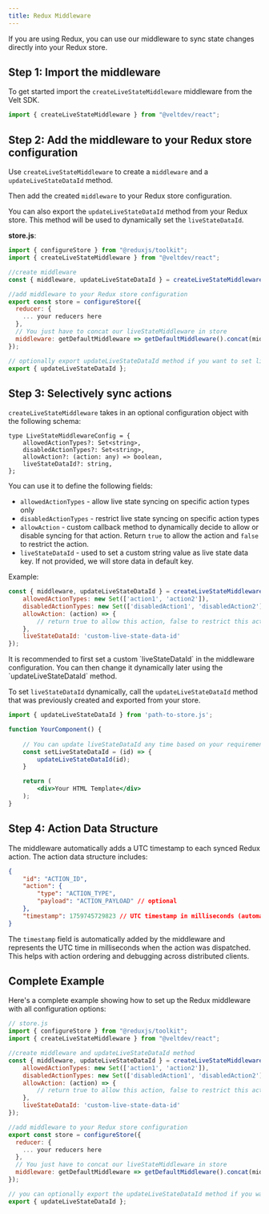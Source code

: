 ```yaml
---
title: Redux Middleware
---
```


If you are using Redux, you can use our middleware to sync state changes directly into your Redux store.

## Step 1: Import the middleware

To get started import the `createLiveStateMiddleware` middleware from the Velt SDK.

```jsx
import { createLiveStateMiddleware } from "@veltdev/react";
```

## Step 2: Add the middleware to your Redux store configuration

Use `createLiveStateMiddleware` to create a `middleware` and a `updateLiveStateDataId` method.

Then add the created `middleware` to your Redux store configuration.

You can also export the `updateLiveStateDataId` method from your Redux store. This method will be used to dynamically set the `liveStateDataId`.

**store.js**:
```jsx
import { configureStore } from "@reduxjs/toolkit";
import { createLiveStateMiddleware } from "@veltdev/react";

//create middleware
const { middleware, updateLiveStateDataId } = createLiveStateMiddleware();

//add middleware to your Redux store configuration
export const store = configureStore({
  reducer: {
	... your reducers here
  },
  // You just have to concat our liveStateMiddleware in store
  middleware: getDefaultMiddleware => getDefaultMiddleware().concat(middleware)
});

// optionally export updateLiveStateDataId method if you want to set liveStateDataId dynamically
export { updateLiveStateDataId };
```

## Step 3: Selectively sync actions

`createLiveStateMiddleware` takes in an optional configuration object with the following schema:

```tsx
type LiveStateMiddlewareConfig = {
    allowedActionTypes?: Set<string>,
    disabledActionTypes?: Set<string>,
    allowAction?: (action: any) => boolean,
    liveStateDataId?: string,
};
```

You can use it to define the following fields:

 - `allowedActionTypes` - allow live state syncing on specific action types only
 - `disabledActionTypes` - restrict live state syncing on specific action types
 - `allowAction` - custom callback method to dynamically decide to allow or disable syncing for that action. Return `true` to allow the action and `false` to restrict the action.
 - `liveStateDataId` - used to set a custom string value as live state data key. If not provided, we will store data in default key.

Example: 
```jsx
const { middleware, updateLiveStateDataId } = createLiveStateMiddleware({
	allowedActionTypes: new Set(['action1', 'action2']),
	disabledActionTypes: new Set(['disabledAction1', 'disabledAction2']),
	allowAction: (action) => {
		// return true to allow this action, false to restrict this action from syncing
    },
    liveStateDataId: 'custom-live-state-data-id'
});
```

<Info>
It is recommended to first set a custom `liveStateDataId` in the middleware configuration. You can then change it dynamically later using the `updateLiveStateDataId` method.
</Info>

To set `liveStateDataId` dynamically, call the `updateLiveStateDataId` method that was previously created and exported from your store.

```jsx
import { updateLiveStateDataId } from 'path-to-store.js';

function YourComponent() {
	
	// You can update liveStateDataId any time based on your requirements and all the actions called after that will be synced on new ID path.
	const setLiveStateDataId = (id) => {
		updateLiveStateDataId(id);
    }

	return (
        <div>Your HTML Template</div>
    );
}
```

## Step 4: Action Data Structure

The middleware automatically adds a UTC timestamp to each synced Redux action. The action data structure includes:

```json
{
    "id": "ACTION_ID",
    "action": {
        "type": "ACTION_TYPE",
        "payload": "ACTION_PAYLOAD" // optional
    },
    "timestamp": 1759745729823 // UTC timestamp in milliseconds (automatically added)
}
```

The `timestamp` field is automatically added by the middleware and represents the UTC time in milliseconds when the action was dispatched. This helps with action ordering and debugging across distributed clients.

## Complete Example

Here's a complete example showing how to set up the Redux middleware with all configuration options:

```jsx
// store.js
import { configureStore } from "@reduxjs/toolkit";
import { createLiveStateMiddleware } from "@veltdev/react";

//create middleware and updateLiveStateDataId method
const { middleware, updateLiveStateDataId } = createLiveStateMiddleware({
	allowedActionTypes: new Set(['action1', 'action2']),
	disabledActionTypes: new Set(['disabledAction1', 'disabledAction2']),
	allowAction: (action) => {
		// return true to allow this action, false to restrict this action from syncing
    },
    liveStateDataId: 'custom-live-state-data-id'
});

//add middleware to your Redux store configuration
export const store = configureStore({
  reducer: {
	... your reducers here
  },
  // You just have to concat our liveStateMiddleware in store
  middleware: getDefaultMiddleware => getDefaultMiddleware().concat(middleware)
});

// you can optionally export the updateLiveStateDataId method if you want to set liveStateDataId dynamically
export { updateLiveStateDataId };
```





